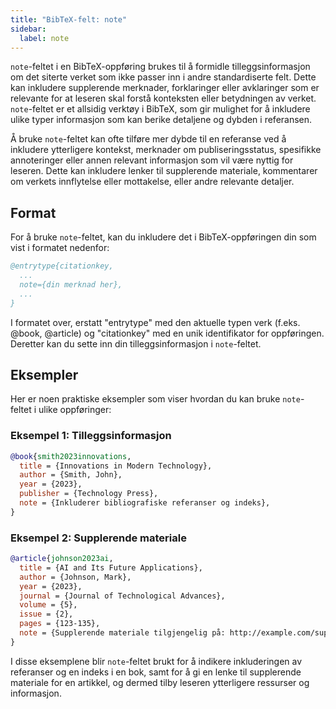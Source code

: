 ```yaml
---
title: "BibTeX-felt: note"
sidebar:
  label: note
---
```



`note`-feltet i en BibTeX-oppføring brukes til å formidle tilleggsinformasjon om det siterte verket som ikke passer inn i andre standardiserte felt. Dette kan inkludere supplerende merknader, forklaringer eller avklaringer som er relevante for at leseren skal forstå konteksten eller betydningen av verket. `note`-feltet er et allsidig verktøy i BibTeX, som gir mulighet for å inkludere ulike typer informasjon som kan berike detaljene og dybden i referansen.

<CiteDrive />

Å bruke `note`-feltet kan ofte tilføre mer dybde til en referanse ved å inkludere ytterligere kontekst, merknader om publiseringsstatus, spesifikke annoteringer eller annen relevant informasjon som vil være nyttig for leseren. Dette kan inkludere lenker til supplerende materiale, kommentarer om verkets innflytelse eller mottakelse, eller andre relevante detaljer.

## Format

For å bruke `note`-feltet, kan du inkludere det i BibTeX-oppføringen din som vist i formatet nedenfor:

```bibtex
@entrytype{citationkey,
  ...
  note={din merknad her},
  ...
}
```

I formatet over, erstatt "entrytype" med den aktuelle typen verk (f.eks. @book, @article) og "citationkey" med en unik identifikator for oppføringen. Deretter kan du sette inn din tilleggsinformasjon i `note`-feltet.

## Eksempler

Her er noen praktiske eksempler som viser hvordan du kan bruke `note`-feltet i ulike oppføringer:

### Eksempel 1: Tilleggsinformasjon

```bibtex
@book{smith2023innovations,
  title = {Innovations in Modern Technology},
  author = {Smith, John},
  year = {2023},
  publisher = {Technology Press},
  note = {Inkluderer bibliografiske referanser og indeks},
}
```

### Eksempel 2: Supplerende materiale

```bibtex
@article{johnson2023ai,
  title = {AI and Its Future Applications},
  author = {Johnson, Mark},
  year = {2023},
  journal = {Journal of Technological Advances},
  volume = {5},
  issue = {2},
  pages = {123-135},
  note = {Supplerende materiale tilgjengelig på: http://example.com/supplementary_material},
}
```

I disse eksemplene blir `note`-feltet brukt for å indikere inkluderingen av referanser og en indeks i en bok, samt for å gi en lenke til supplerende materiale for en artikkel, og dermed tilby leseren ytterligere ressurser og informasjon.
